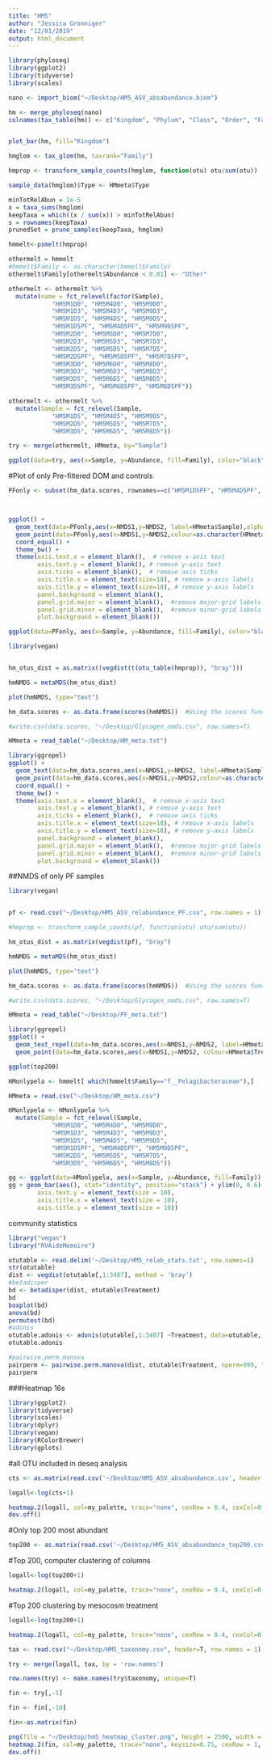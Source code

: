```yaml
---
title: "HM5"
author: "Jessica Gronniger"
date: "12/01/2019"
output: html_document
---
```


```r

library(phyloseq)
library(ggplot2)
library(tidyverse)
library(scales)

```


```r

nano <- import_biom("~/Desktop/HM5_ASV_absabundance.biom")

```

```r
hm <- merge_phyloseq(nano)
colnames(tax_table(hm)) <- c("Kingdom", "Phylum", "Class", "Order", "Family",  "Genus", "Species")

```

```r

```

```r
plot_bar(hm, fill="Kingdom")

```




```r

hmglom <- tax_glom(hm, taxrank="Family")

hmprop <- transform_sample_counts(hmglom, function(otu) otu/sum(otu))

```

```r

sample_data(hmglom)$Type <- HMmeta$Type
```


```r
minTotRelAbun = 1e-5
x = taxa_sums(hmglom)
keepTaxa = which((x / sum(x)) > minTotRelAbun)
s = rownames(keepTaxa)
prunedSet = prune_samples(keepTaxa, hmglom)
```

```r
hmmelt<-psmelt(hmprop)

```

```r
othermelt = hmmelt
#hmmelt$Family <- as.character(hmmelt$Family)
othermelt$Family[othermelt$Abundance < 0.01] <- "Other"

```

```r
othermelt <- othermelt %>%
  mutate(name = fct_relevel(factor(Sample), 
            "HM5M1D0", "HM5M4D0", "HM5M9D0",
            "HM5M1D3", "HM5M4D3", "HM5M9D3",
            "HM5M1D5", "HM5M4D5", "HM5M9D5",
            "HM5M1D5PF", "HM5M4D5PF", "HM5M9D5PF",
            "HM5M2D0", "HM5M5D0", "HM5M7D0",
            "HM5M2D3", "HM5M5D3", "HM5M7D3",
            "HM5M2D5", "HM5M5D5", "HM5M7D5",
            "HM5M2D5PF", "HM5M5D5PF", "HM5M7D5PF",
            "HM5M3D0", "HM5M6D0", "HM5M8D0",
            "HM5M3D3", "HM5M6D3", "HM5M8D3",
            "HM5M3D5", "HM5M6D5", "HM5M8D5",
            "HM5M3D5PF", "HM5M6D5PF", "HM5M8D5PF"))

```


```r
othermelt <- othermelt %>%
  mutate(Sample = fct_relevel(Sample, 
            "HM5M1D5", "HM5M4D5", "HM5M9D5", 
            "HM5M2D5", "HM5M5D5", "HM5M7D5", 
            "HM5M3D5", "HM5M6D5", "HM5M8D5"))

```

```r

try <- merge(othermelt, HMmeta, by="Sample")

```

```r

ggplot(data=try, aes(x=Sample, y=Abundance, fill=Family), color="black") + geom_bar(aes(x=Sample, y=Abundance), stat="identity", position="stack") + guides(fill=guide_legend(ncol=2)) + theme(legend.text=element_text(size=5), legend.title = element_text(size = 15), axis.text.x = element_text(size = 5, angle=90)) + facet_wrap(~Treatment, scales = "free_x")
```
#Plot of only Pre-filtered DOM and controls
```r

PFonly <- subset(hm_data.scores, rownames==c("HM5M1D5PF", "HM5M4D5PF", "HM5M9D5PF", "HM5M2D5PF", "HM5M5D5PF", "HM5M7D5PF", "HM5M3D5PF", "HM5M6D5PF", "HM5M8D5PF"))



ggplot() + 
  geom_text(data=PFonly,aes(x=NMDS1,y=NMDS2, label=HMmeta$Sample),alpha=0.5) + 
  geom_point(data=PFonly,aes(x=NMDS1,y=NMDS2,colour=as.character(HMmeta$Treatment)),size=4) + # add the point markers
  coord_equal() +
  theme_bw() + 
  theme(axis.text.x = element_blank(),  # remove x-axis text
        axis.text.y = element_blank(), # remove y-axis text
        axis.ticks = element_blank(),  # remove axis ticks
        axis.title.x = element_text(size=18), # remove x-axis labels
        axis.title.y = element_text(size=18), # remove y-axis labels
        panel.background = element_blank(), 
        panel.grid.major = element_blank(),  #remove major-grid labels
        panel.grid.minor = element_blank(),  #remove minor-grid labels
        plot.background = element_blank()) 

```

```r

ggplot(data=PFonly, aes(x=Sample, y=Abundance, fill=Family), color="black") + geom_bar(aes(x=Sample, y=Abundance), stat="identity", position="stack") + guides(fill=guide_legend(ncol=2)) + theme(legend.text=element_text(size=5), legend.title = element_text(size = 15), axis.text.x = element_text(size = 5, angle=90)) + facet_wrap(~Treatment, scales = "free_x")
```

```r
library(vegan)


hm_otus_dist = as.matrix((vegdist(t(otu_table(hmprop)), "bray")))

hmNMDS = metaMDS(hm_otus_dist)
```

```r
plot(hmNMDS, type="text")
```
```r

hm_data.scores <- as.data.frame(scores(hmNMDS))  #Using the scores function from vegan to extract the site scores and convert to a data.frame

#write.csv(data.scores, "~/Desktop/Glycogen_nmds.csv", row.names=T)

```

```r

HMmeta = read_table("~/Desktop/HM_meta.txt")

```
```r
library(ggrepel)
ggplot() + 
  geom_text(data=hm_data.scores,aes(x=NMDS1,y=NMDS2, label=HMmeta$Sample),alpha=0.5) + 
  geom_point(data=hm_data.scores,aes(x=NMDS1,y=NMDS2,colour=as.character(HMmeta$Treatment)),size=4) + # add the point markers
  coord_equal() +
  theme_bw() + 
  theme(axis.text.x = element_blank(),  # remove x-axis text
        axis.text.y = element_blank(), # remove y-axis text
        axis.ticks = element_blank(),  # remove axis ticks
        axis.title.x = element_text(size=18), # remove x-axis labels
        axis.title.y = element_text(size=18), # remove y-axis labels
        panel.background = element_blank(), 
        panel.grid.major = element_blank(),  #remove major-grid labels
        panel.grid.minor = element_blank(),  #remove minor-grid labels
        plot.background = element_blank()) 

```


##NMDS of only PF samples 
```r
library(vegan)


pf <- read.csv("~/Desktop/HM5_ASV_relabundance_PF.csv", row.names = 1)

#hmprop <- transform_sample_counts(pf, function(otu) otu/sum(otu))

hm_otus_dist = as.matrix(vegdist(pf), "bray")

hmNMDS = metaMDS(hm_otus_dist)
```

```r
plot(hmNMDS, type="text")
```
```r

hm_data.scores <- as.data.frame(scores(hmNMDS))  #Using the scores function from vegan to extract the site scores and convert to a data.frame

#write.csv(data.scores, "~/Desktop/Glycogen_nmds.csv", row.names=T)

```

```r

HMmeta = read_table("~/Desktop/PF_meta.txt")

```
```r
library(ggrepel)
ggplot() + 
  geom_text_repel(data=hm_data.scores,aes(x=NMDS1,y=NMDS2, label=HMmeta$Sample),alpha=0.5) + 
  geom_point(data=hm_data.scores,aes(x=NMDS1,y=NMDS2, colour=HMmeta$Treatment),size=4) 

```


```r

ggplot(top200)

```


```r
HMonlypela <- hmmelt[ which(hmmelt$Family=="f__Pelagibacteraceae"),]

```

```r


HMmeta = read.csv("~/Desktop/HM_meta.csv")

```

```r

HMonlypela <- HMonlypela %>%
  mutate(Sample = fct_relevel(Sample, 
            "HM5M1D0", "HM5M4D0", "HM5M9D0",
            "HM5M1D3", "HM5M4D3", "HM5M9D3",
            "HM5M1D5", "HM5M4D5", "HM5M9D5",
            "HM5M1D5PF", "HM5M4D5PF", "HM5M9D5PF",
            "HM5M2D5", "HM5M5D5", "HM5M7D5", 
            "HM5M3D5", "HM5M6D5", "HM5M8D5"))

```


```r

gg <- ggplot(data=HMonlypela, aes(x=Sample, y=Abundance, fill=Family))
gg + geom_bar(aes(), stat="identity", position="stack") + ylim(0, 0.6) + theme(legend.text = element_text(size=10)) +  theme(axis.text.x = element_text(size = 10, angle = 90),
        axis.text.y = element_text(size = 10),  
        axis.title.x = element_text(size = 10),
        axis.title.y = element_text(size = 10)) 


```



############################## community statistics ###################################
```r
library("vegan")
library("RVAideMemoire") 
```
```r
otutable <- read.delim('~/Desktop/HM5_relab_stats.txt', row.names=1)
str(otutable)
dist <- vegdist(otutable[,1:3487], method = 'bray')
#betadisper
bd <- betadisper(dist, otutable$Treatment)
bd
boxplot(bd)
anova(bd)
permutest(bd)
#adonis
otutable.adonis <- adonis(otutable[,1:3487] ~Treatment, data=otutable, permutations = 999, method = 'bray')
otutable.adonis

#pairwise.perm.manova
pairperm <- pairwise.perm.manova(dist, otutable$Treatment, nperm=999, "bray")
pairperm

```


###Heatmap 16s
```r

library(ggplot2)
library(tidyverse)
library(scales)
library(dplyr)
library(vegan)
library(RColorBrewer)
library(gplots)

```

#all OTU included in deseq analysis
```r

cts <- as.matrix(read.csv('~/Desktop/HM5_ASV_absabundance.csv', header = TRUE, row.names=1))

```

```r

logall<-log(cts+1)

heatmap.2(logall, col=my_palette, trace="none", cexRow = 0.4, cexCol=0.7, srtRow=45, lhei=c(2, 10))
dev.off()
```
#Only top 200 most abundant 
```r

top200 <- as.matrix(read.csv('~/Desktop/HM5_ASV_absabundance_top200.csv', header = TRUE, row.names=1))

```


#Top 200, computer clustering of columns
```r

logall<-log(top200+1)

heatmap.2(logall, col=my_palette, trace="none", cexRow = 0.4, cexCol=0.7, Colv=T, srtRow=45)

```
#Top 200 clustering by mesocosm treatment 
```r

logall<-log(top200+1)

heatmap.2(logall, col=my_palette, trace="none", cexRow = 0.4, cexCol=0.4, Colv=F, srtRow=45)

```

```r

tax <- read.csv("~/Desktop/HM5_taxonomy.csv", header=T, row.names = 1)

```

```r

try <- merge(logall, tax, by = 'row.names')
```

```r

row.names(try) <- make.names(try$taxonomy, unique=T)

```

```r

fin <- try[,-1]

```

```r

fin <- fin[,-10]

```

```r

fin<-as.matrix(fin)

```


```r

png(file = "~/Desktop/hm5_heatmap_cluster.png", height = 2500, width = 2000) 
heatmap.2(fin, col=my_palette, trace="none", keysize=0.75, cexRow = 1, cexCol=1, Colv=T, margins = c(8,60), lhei=c(2, 30)) 
dev.off()


```